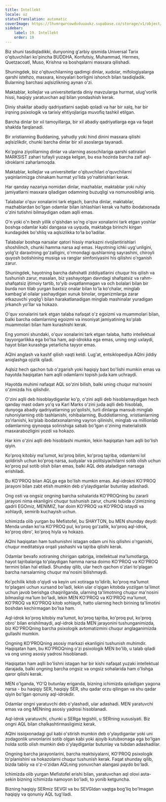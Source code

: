 ```yaml
---
title: Intellekt
locale: uz
statusTranslation: automatic
coverImage: https://lhvmrqwrcowdvduuaukz.supabase.co/storage/v1/object/public/strapi-uploads/small_cover-educacion-fundamental.webp-2d51a7828a2b1309555be27f7e2a61a0.webp
sidebar:
    label: 19. Intellekt
    order: 19
---
```

Biz shuni tasdiqladikki, dunyoning g'arbiy qismida Universal Tarix o'qituvchilari ko'pincha BUDDHA, Konfutsiy, Muhammad, Hermes, Quetzacoatl, Muso, Krishna va boshqalarni masxara qilishadi.

Shuningdek, biz o'qituvchilarning qadimgi dinlar, xudolar, mifologiyalarga qarshi istehzo, masxara, kinoyalari borligini ishonch bilan tasdiqladik. Bularning barchasi aqlsizlikning aynan o'zi.

Maktablar, kollejlar va universitetlarda diniy mavzularga hurmat, ulug'vorlik hissi, haqiqiy yaratuvchan aql bilan yondashish kerak.

Diniy shakllar abadiy qadriyatlarni saqlab qoladi va har bir xalq, har bir irqning psixologik va tarixiy ehtiyojlariga muvofiq tashkil etilgan.

Barcha dinlar bir xil tamoyillarga, bir xil abadiy qadriyatlarga ega va faqat shaklda farqlanadi.

Bir xristianning Buddaning, yahudiy yoki hind dinini masxara qilishi aqlsizlikdir, chunki barcha dinlar bir xil asoslarga tayanadi.

Ko'pgina ziyolilarning dinlar va ularning asoschilariga qarshi satiralari MARKSIST zahari tufayli yuzaga kelgan, bu esa hozirda barcha zaif aql-idroklarni zaharlamoqda.

Maktablar, kollejlar va universitetlar o'qituvchilari o'quvchilarni yaqinlarimizga chinakam hurmat yo'lida yo'naltirishlari kerak.

Har qanday nazariya nomidan dinlar, mazhablar, maktablar yoki ruhiy jamiyatlarni masxara qiladigan odamning buzuqligi va nomunosibligi aniq.

Talabalar o'quv xonalarini tark etgach, barcha dinlar, maktablar, mazhablardan bo'lgan odamlar bilan ishlashlari kerak va hatto ibodatxonada o'zini tutishni bilmaydigan odam aqlli emas.

O'n yoki o'n besh yillik o'qishdan so'ng o'quv xonalarini tark etgan yoshlar boshqa odamlar kabi dangasa va uyquda, maktabga birinchi kirgan kundagidek bo'shliq va aqlsizlikka to'la bo'ladilar.

Talabalar boshqa narsalar qatori hissiy markazni rivojlantirishlari shoshilinch, chunki hamma narsa aql emas. Hayotning ichki uyg'unligini, yolg'iz daraxtning go'zalligini, o'rmondagi qushlarning sayrashini, chiroyli quyosh botishining musiqa va ranglar simfoniyasini his qilishni o'rganish zarur.

Shuningdek, hayotning barcha dahshatli ziddiyatlarini chuqur his qilish va tushunish zarur, masalan, biz yashayotgan davrdagi shafqatsiz va rahm-shafqatsiz ijtimoiy tartib, to'yib ovqatlanmagan va och bolalari bilan bir burda non tilab yurgan baxtsiz onalar bilan to'la ko'chalar, minglab kambag'al oilalar yashaydigan xunuk binolar, organizmlarga zarar etkazuvchi yoqilg'i bilan harakatlanadigan minglab mashinalar yuradigan jirkanch yo'llar va hokazo.

O'quv xonalarini tark etgan talaba nafaqat o'z egoizmi va muammolari bilan, balki barcha odamlarning egoizmi va insoniyat jamiyatining ko'plab muammolari bilan ham kurashishi kerak.

Eng yomoni shundaki, o'quv xonalarini tark etgan talaba, hatto intellektual tayyorgarlikka ega bo'lsa ham, aql-idrokka ega emas, uning ongi uxlaydi, hayot bilan kurashga yetarlicha tayyor emas.

AQlni anglash va kashf qilish vaqti keldi. Lug'at, entsiklopediya AQlni jiddiy aniqlashga ojizlik qiladi.

Aqlsiz hech qachon tub o'zgarish yoki haqiqiy baxt bo'lishi mumkin emas va hayotda haqiqatan ham aqlli odamlarni topish juda kam uchraydi.

Hayotda muhimi nafaqat AQL so'zini bilish, balki uning chuqur ma'nosini o'zimizda his qilishdir.

O'zini aqlli deb hisoblaydiganlar ko'p, o'zini aqlli deb hisoblamaydigan hech qanday mast odam yo'q va Karl Marks o'zini juda aqlli deb hisoblab, dunyoga abadiy qadriyatlarning yo'qolishi, turli dinlarga mansub minglab ruhoniylarning otib tashlanishi, rohibalarning, Buddistlarning, xristianlarning zo'rlanishi, ko'plab ibodatxonalarning vayron qilinishi, minglab va millionlab odamlarning qiynoqqa solinishiga sabab bo'lgan o'zining materialistik masxarabozligini yozdi va hokazo.

Har kim o'zini aqlli deb hisoblashi mumkin, lekin haqiqatan ham aqlli bo'lish qiyin.

Ko'proq kitobiy ma'lumot, ko'proq bilim, ko'proq tajriba, odamlarni lol qoldirish uchun ko'proq narsa, sudyalar va politsiyachilarni sotib olish uchun ko'proq pul sotib olish bilan emas, balki AQL deb ataladigan narsaga erishiladi.

Bu KO'PROQ bilan AQLga ega bo'lish mumkin emas. Aql-idrokni KO'PROQ jarayoni bilan zabt etish mumkin deb o'ylaydiganlar butunlay adashadi.

Ong osti va ongsiz ongning barcha sohalarida KO'PROQning bu zararli jarayoni nima ekanligini chuqur tushunish zarur, chunki tubida o'zimizning qadrli EGOmiz, MENIMIZ, har doim KO'PROQ va KO'PROQ istaydi va xohlaydi, semirib kuchayish uchun.

Ichimizda olib yurgan bu Mefistofel, bu SHAYTON, bu MEN shunday deydi: Menda undan ko'ra KO'PROQ pul, ko'proq go'zallik, ko'proq aql-idrok, ko'proq obro', ko'proq hiyla va hokazo.

AQlni haqiqatan ham tushunishni istagan odam uni his qilishni o'rganishi, chuqur meditatsiya orqali yashashi va tajriba qilishi kerak.

Odamlar bevafo xotiraning chirigan qabriga, intellektual ma'lumotlarga, hayot tajribalariga to'playdigan hamma narsa doimo KO'PROQ va KO'PROQ termini bilan hal etiladi. Shunday qilib, ular hech qachon o'zlari to'plagan barcha narsalarning chuqur ma'nosini bilishmaydi.

Ko'pchilik kitob o'qiydi va keyin uni xotiraga to'ldirib, ko'proq ma'lumot to'plagani uchun xursand bo'ladi, lekin ular o'qigan kitobda yozilgan ta'limot uchun javob berishga chaqirilganda, ularning ta'limotning chuqur ma'nosini bilmasligi ma'lum bo'ladi, lekin MEN KO'PROQ va KO'PROQ ma'lumot, KO'PROQ va KO'PROQ kitob xohlaydi, hatto ularning hech birining ta'limotini boshdan kechirmagan bo'lsa ham.

Aql-idrok ko'proq kitobiy ma'lumot, ko'proq tajriba, ko'proq pul, ko'proq obro' bilan erishilmaydi, aql-idrok bizda MEN jarayonini tushunganimizda, biz KO'PROQning barcha psixologik avtomatizmini chuqur anglaganimizda gullashi mumkin.

Ongning KO'PROQning asosiy markazi ekanligini tushunish muhimdir. Haqiqatan ham, bu KO'PROQning o'zi psixologik MEN bo'lib, u talab qiladi va ong uning asosiy yadrosi hisoblanadi.

Haqiqatan ham aqlli bo'lishni istagan har bir kishi nafaqat yuzaki intellektual darajada, balki ongning barcha ongsiz va ongsiz sohalarida ham o'lishga qaror qilishi kerak.

MEN o'lganda, YO'Q butunlay eriganda, bizning ichimizda qoladigan yagona narsa - bu haqiqiy SER, haqiqiy SER, shu qadar orzu qilingan va shu qadar qiyin bo'lgan qonuniy aql-idrokdir.

Odamlar ongni yaratuvchi deb o'ylashadi, ular adashadi. MEN yaratuvchi emas va ong MENning asosiy yadrosi hisoblanadi.

Aql-idrok yaratuvchi, chunki u SERga tegishli, u SERning xususiyati. Biz ongni AQL bilan chalkashtirmasligimiz kerak.

AQlni issiqxonadagi gul kabi o'stirish mumkin deb o'ylaydiganlar yoki uni zodagonlik unvonlarini sotib olgan kabi yoki ajoyib kutubxonaga ega bo'lgan holda sotib olish mumkin deb o'ylaydiganlar butunlay va tubdan adashadilar.

Ongning barcha jarayonlarini, barcha reaktsiyalarni, KO'PROQ psixologik to'planishini va hokazolarni chuqur tushunish kerak. Faqat shunday qilib, bizda tabiiy va o'z-o'zidan AQLning yonuvchan alangasi paydo bo'ladi.

Ichimizda olib yurgan Mefistofel erishi bilan, yaratuvchan aql olovi asta-sekin bizning ichimizda namoyon bo'ladi, to yonib ketguncha.

Bizning haqiqiy SERmiz SEVGI va bu SEVGIdan vaqtga bog'liq bo'lmagan haqiqiy va qonuniy AQL tug'iladi.

